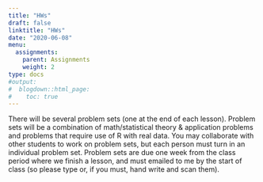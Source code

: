 ```yaml
---
title: "HWs"
draft: false
linktitle: "HWs"
date: "2020-06-08"
menu:
  assignments:
    parent: Assignments
    weight: 2
type: docs
#output:
#  blogdown::html_page:
#    toc: true
---
```


There will be several problem sets (one at the end of each lesson). Problem sets will be a combination of math/statistical theory & application problems and problems that require use of R with real data. You may collaborate with other students to work on problem sets, but each person must turn in an individual problem set. Problem sets are due one week from the class period where we finish a lesson, and must emailed to me by the start of class (so please type or, if you must, hand write and scan them).